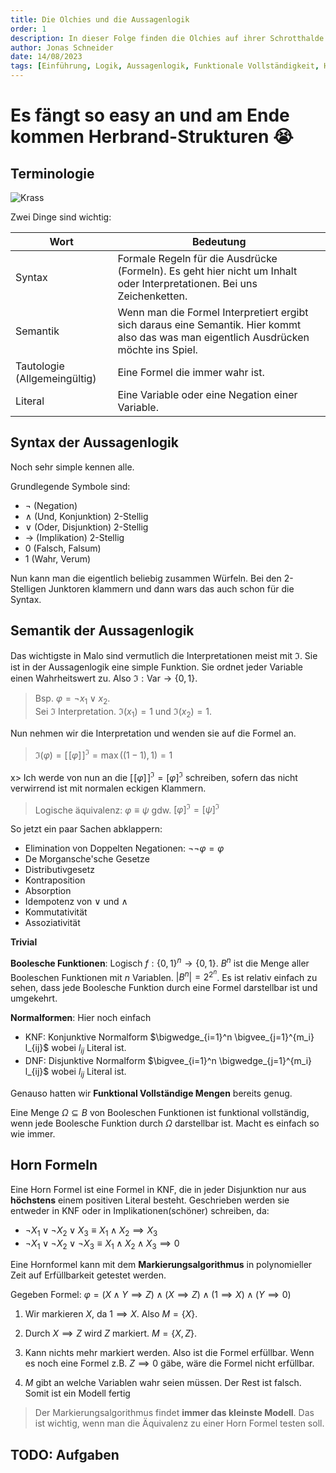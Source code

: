 ```yaml
---
title: Die Olchies und die Aussagenlogik
order: 1
description: In dieser Folge finden die Olchies auf ihrer Schrotthalde eine sehr alte Form der Logik. Sie ist schwach und nicht allzu kompliziert aber sie reicht aus, um die Olchies zu verwirren.
author: Jonas Schneider
date: 14/08/2023
tags: [Einführung, Logik, Aussagenlogik, Funktionale Vollständigkeit, Horn Formeln]
---
```


# Es fängt so easy an und am Ende kommen Herbrand-Strukturen 😭

## Terminologie

![Krass](https://media1.tenor.com/m/AsirRiMCOc4AAAAC/laugh-laughing.gif)

Zwei Dinge sind wichtig:

| Wort                         | Bedeutung                                                                                                                               |
| ---------------------------- | --------------------------------------------------------------------------------------------------------------------------------------- |
| Syntax                       | Formale Regeln für die Ausdrücke (Formeln). Es geht hier nicht um Inhalt oder Interpretationen. Bei uns Zeichenketten.                  |
| Semantik                     | Wenn man die Formel Interpretiert ergibt sich daraus eine Semantik. Hier kommt also das was man eigentlich Ausdrücken möchte ins Spiel. |
| Tautologie (Allgemeingültig) | Eine Formel die immer wahr ist.                                                                                                         |
| Literal                      | Eine Variable oder eine Negation einer Variable.                                                                                        |

## Syntax der Aussagenlogik

Noch sehr simple kennen alle.

Grundlegende Symbole sind:

- $\neg$ (Negation)
- $\land$ (Und, Konjunktion) 2-Stellig
- $\lor$ (Oder, Disjunktion) 2-Stellig
- $\to$ (Implikation) 2-Stellig
- $0$ (Falsch, Falsum)
- $1$ (Wahr, Verum)

Nun kann man die eigentlich beliebig zusammen Würfeln. Bei den 2-Stelligen Junktoren klammern und dann wars das auch schon für die Syntax.

## Semantik der Aussagenlogik

Das wichtigste in Malo sind vermutlich die Interpretationen meist mit $\mathfrak{I}$.
Sie ist in der Aussagenlogik eine simple Funktion. Sie ordnet jeder Variable einen Wahrheitswert zu.
Also $\mathfrak{I}: \text{Var} \to \{0,1\}$.

> Bsp. $\varphi = \lnot x_1 \lor x_2$.\
>  Sei $\mathfrak{I}$ Interpretation. $\mathfrak{I}(x_1) = 1$ und $\mathfrak{I}(x_2) = 1$.

Nun nehmen wir die Interpretation und wenden sie auf die Formel an.

> $\mathfrak{I}(\varphi) = [\![ \varphi ]\!]^\mathfrak{I} = \max ((1-1), 1) = 1$

x> Ich werde von nun an die $[\![ \varphi ]\!]^\mathfrak{I} = [ \varphi]^\mathfrak{I}$ schreiben, sofern das nicht verwirrend ist mit normalen eckigen Klammern.

> Logische äquivalenz: $\varphi \equiv \psi$ gdw. $[\varphi]^\mathfrak{I} = [\psi]^\mathfrak{I}$

So jetzt ein paar Sachen abklappern:

- Elimination von Doppelten Negationen: $\lnot \lnot \varphi = \varphi$
- De Morgansche'sche Gesetze
- Distributivgesetz
- Kontraposition
- Absorption
- Idempotenz von $\lor$ und $\land$
- Kommutativität
- Assoziativität

**Trivial**

**Boolesche Funktionen**: Logisch $f: \{0,1\}^n \to \{0,1\}$. $B^n$ ist die Menge aller Booleschen Funktionen mit $n$ Variablen.
$|B^n| = 2^{2^n}$. Es ist relativ einfach zu sehen, dass jede Boolesche Funktion durch eine Formel darstellbar ist und umgekehrt.


**Normalformen**: Hier noch einfach
- KNF: Konjunktive Normalform $\bigwedge_{i=1}^n \bigvee_{j=1}^{m_i} l_{ij}$ wobei $l_{ij}$ Literal ist.
- DNF: Disjunktive Normalform $\bigvee_{i=1}^n \bigwedge_{j=1}^{m_i} l_{ij}$ wobei $l_{ij}$ Literal ist.

Genauso hatten wir **Funktional Vollständige Mengen** bereits genug.

Eine Menge $\Omega \subseteq B$ von Booleschen Funktionen ist funktional vollständig, wenn jede Boolesche Funktion durch $\Omega$ darstellbar ist.
Macht es einfach so wie immer.


## Horn Formeln

Eine Horn Formel ist eine Formel in KNF, die in jeder Disjunktion nur aus **höchstens** einem positiven Literal besteht. 
Geschrieben werden sie entweder in KNF oder in Implikationen(schöner) schreiben, da:

- $\lnot X_1 \lor \lnot X_2 \lor X_3 \equiv X_1 \land X_2 \implies X_3$
- $\lnot X_1 \lor \lnot X_2 \lor \lnot X_3 \equiv X_1 \land X_2 \land X_3 \implies 0$

Eine Hornformel kann mit dem **Markierungsalgorithmus** in polynomieller Zeit auf Erfüllbarkeit getestet werden.

Gegeben Formel: $\varphi = (X \land Y \implies Z) ∧ (X \implies Z) ∧ (1 \implies X) ∧ (Y \implies 0)$

1. Wir markieren $X$, da $1 \implies X$. Also $M=\{X\}$.

2. Durch $X \implies Z$ wird $Z$ markiert. $M=\{X,Z\}$.

3. Kann nichts mehr markiert werden. Also ist die Formel erfüllbar. Wenn es noch eine Formel z.B. $Z \implies 0$ gäbe, wäre die Formel nicht erfüllbar.

4. $M$ gibt an welche Variablen wahr seien müssen. Der Rest ist falsch. Somit ist ein Modell fertig

> Der Markierungsalgorithmus findet **immer das kleinste Modell**. Das ist wichtig, wenn man die Äquivalenz zu einer Horn Formel testen soll. 

## TODO: Aufgaben
